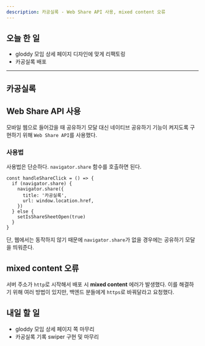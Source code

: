 ```yaml
---
description: 카공실록 - Web Share API 사용, mixed content 오류
---
```


## 오늘 한 일

- gloddy 모임 상세 페이지 디자인에 맞게 리팩토링
- 카공실록 배포

---

## 카공실록

## Web Share API 사용

모바일 웹으로 들어갔을 때 공유하기 모달 대신 네이티브 공유하기 기능이 켜지도록 구현하기 위해 `Web Share API`를 사용했다.

### 사용법

사용법은 단순하다. `navigator.share` 함수를 호출하면 된다.

```tsx
const handleShareClick = () => {
  if (navigator.share) {
    navigator.share({
      title: '카공실록',
      url: window.location.href,
    })
  } else {
    setIsShareSheetOpen(true)
  }
}
```

단, 웹에서는 동작하지 않기 때문에 `navigator.share`가 없을 경우에는 공유하기 모달을 띄워준다.

## mixed content 오류

서버 주소가 `http`로 시작해서 배포 시 **mixed content** 에러가 발생했다. 이를 해결하기 위해 여러 방법이 있지만, 백엔드 분들에게 `https`로 바꿔달라고 요청했다.

## 내일 할 일

- gloddy 모임 상세 페이지 쪽 마무리
- 카공실록 기록 swiper 구현 및 마무리
